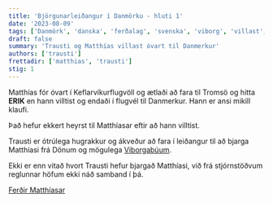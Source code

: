 ```yaml
---
title: 'Björgunarleiðangur í Danmörku - hluti 1'
date: '2023-08-09'
tags: ['Danmörk', 'danska', 'ferðalag', 'svenska', 'viborg', 'villast', 'stjórnstöð-reglunnar']
draft: false
summary: 'Trausti og Matthías villast óvart til Danmerkur'
authors: ['trausti']
frettadir: ['matthias', 'trausti']
stig: 1
---
```


Matthías fór óvart í Keflarvíkurflugvöll og ætlaði að fara til Tromsö og hitta **ERIK** en hann villtist og endaði í flugvél til Danmerkur.
Hann er ansi mikill klaufi.

Það hefur ekkert heyrst til Matthíasar eftir að hann villtist.

Trausti er ótrúlega hugrakkur og ákveður að fara í leiðangur til að bjarga Matthíasi frá Dönum og mögulega [Viborgabúum](/verkefni/Vaffarnir).

Ekki er enn vitað hvort Trausti hefur bjargað Matthíasi, við frá stjórnstöðvum reglunnar höfum ekki náð samband í þá.

[Ferðir Matthíasar](/frettir/Danmörk/ferd-matthiasar)
